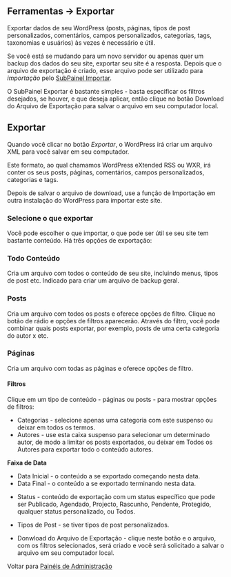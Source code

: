 {{Languages|
{{en|Tools Export SubPanel}}
{{ja|Tools Export SubPanel}}
{{pt-br|Painel Exportar}}
}}
{{Comunidade WP-Brasil}}
{{Ajuda}}
==Ferramentas &rarr; Exportar==
Exportar dados de seu WordPress (posts, páginas, tipos de post personalizados, comentários, campos personalizados, categorias, tags, taxonomias e usuários) às vezes é necessário e útil.

Se você está se mudando para um novo servidor ou apenas quer um backup dos dados do seu site, exportar seu site é a resposta. Depois que o arquivo de exportação é criado, esse arquivo pode ser utilizado para ''importação'' pelo [[pt-br:SubPainel Importar|SubPainel Importar]].

O SubPainel Exportar é bastante simples - basta especificar os filtros desejados, se houver,  e que deseja aplicar, então clique no botão Download do Arquivo de Exportação para salvar o arquivo em seu computador local.

{{Imagens|[[Image:painel-exportar.png|700px]]|SubPainel Exportar}}

==Exportar==
Quando você clicar no botão ''Exportar'', o WordPress irá criar um arquivo XML para você salvar em seu computador.

Este formato, ao qual chamamos WordPress eXtended RSS ou WXR, irá conter os seus posts, páginas, comentários, campos personalizados, categorias e tags.

Depois de salvar o arquivo de download, use a função de Importação em outra instalação do WordPress para importar este site.


===Selecione o que exportar===
Você pode escolher o que importar, o que pode ser útil se seu site tem bastante conteúdo. Há três opções de exportação:

===Todo Conteúdo===
Cria um arquivo com todos o conteúdo de seu site, incluindo menus, tipos de post etc. Indicado para criar um arquivo de backup geral.

===Posts===
Cria um arquivo com todos os posts e oferece opções de filtro. Clique no botão de rádio e opções de filtros aparecerão. Através do filtro, você pode combinar quais posts exportar, por exemplo, posts de uma certa categoria do autor x etc.

===Páginas===
Cria um arquivo com todas as páginas e oferece opções de filtro.

====Filtros====
Clique em um tipo de conteúdo - páginas ou posts - para mostrar opções de filtros:

* Categorias - selecione apenas uma categoria com este suspenso ou deixar em todos os termos.
* Autores - use esta caixa suspenso para selecionar um determinado autor, de modo a limitar os posts exportados, ou deixar em Todos os Autores para exportar todo o conteúdo autores.

'''Faixa de Data'''
* Data Inicial - o conteúdo a se exportado começando nesta data.
* Data Final - o conteúdo a se exportado terminando nesta data.

* Status - conteúdo de exportação com um status específico que pode ser Publicado, Agendado, Projecto, Rascunho, Pendente, Protegido, qualquer status personalizado, ou Todos.

* Tipos de Post - se tiver tipos de post personalizados.

* Donwload do Arquivo de Exportação - clique neste botão e o arquivo, com os filtros selecionados, será criado e você será solicitado a salvar o arquivo em seu computador local.


Voltar para [[pt-br:Painéis de Administração| Painéis de Administração]]
{{Painel de Administração}}
{{AjudaPainel}}
{{DEFAULTSORT:E}}